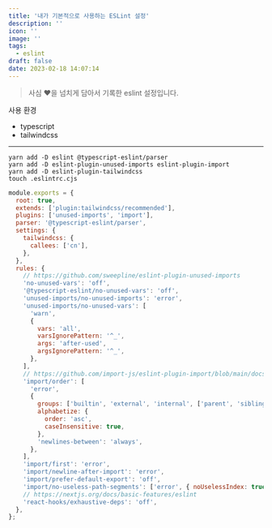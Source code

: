 ```yaml
---
title: '내가 기본적으로 사용하는 ESLint 설정'
description: ''
icon: ''
image: ''
tags:
  - eslint
draft: false
date: 2023-02-18 14:07:14
---
```


> 사심 ❤️을 넘치게 담아서 기록한 eslint 설정입니다.

사용 환경

- typescript
- tailwindcss

---

```shell
yarn add -D eslint @typescript-eslint/parser
yarn add -D eslint-plugin-unused-imports eslint-plugin-import
yarn add -D eslint-plugin-tailwindcss
touch .eslintrc.cjs
```

```js:.eslintrc.cjs
module.exports = {
  root: true,
  extends: ['plugin:tailwindcss/recommended'],
  plugins: ['unused-imports', 'import'],
  parser: '@typescript-eslint/parser',
  settings: {
    tailwindcss: {
      callees: ['cn'],
    },
  },
  rules: {
    // https://github.com/sweepline/eslint-plugin-unused-imports
    'no-unused-vars': 'off',
    '@typescript-eslint/no-unused-vars': 'off',
    'unused-imports/no-unused-imports': 'error',
    'unused-imports/no-unused-vars': [
      'warn',
      {
        vars: 'all',
        varsIgnorePattern: '^_',
        args: 'after-used',
        argsIgnorePattern: '^_',
      },
    ],
    // https://github.com/import-js/eslint-plugin-import/blob/main/docs/rules/order.md
    'import/order': [
      'error',
      {
        groups: ['builtin', 'external', 'internal', ['parent', 'sibling', 'index']],
        alphabetize: {
          order: 'asc',
          caseInsensitive: true,
        },
        'newlines-between': 'always',
      },
    ],
    'import/first': 'error',
    'import/newline-after-import': 'error',
    'import/prefer-default-export': 'off',
    'import/no-useless-path-segments': ['error', { noUselessIndex: true }],
    // https://nextjs.org/docs/basic-features/eslint
    'react-hooks/exhaustive-deps': 'off',
  },
};
```

